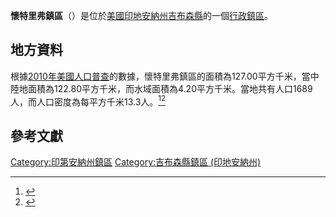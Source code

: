 {{noteTA
|G1=USState
|G2=地名
|G3=Unit
}}
{{Infobox settlement
|official_name            = 懷特里弗鎮區
|native_name = White River Township
|settlement_type          = [[行政鎮區|行政鎮區]]
|image_skyline            = 
|imagesize                = 
|image_map                = Map highlighting White River Township, Gibson County, Indiana.svg
|mapsize                  = 250px
|pushpin_map  =USA Indiana
|pushpin_label = 懷特里弗鎮區
|pushpin_label_position   = top
|pushpin_map_caption      = 懷特里弗鎮區在印地安納州的位置
|subdivision_type         = [[世界政區索引|國家]]
|subdivision_type1        = [[美国州份|州份]]
|subdivision_type2        = [[印地安納州行政区划|縣]]
|subdivision_name         = [[美国|美国]]
|subdivision_name1        = [[印地安納州|印地安納州]]
|subdivision_name2        = [[吉布森縣_(印地安納州)|吉布森縣]]
|elevation_ft             = 400
|elevation_m              = 122
|timezone                 = [[北美东部時區|北美东部時區]]
|area_total_km2           = 127.00
|area_land_km2            = 122.80
|area_water_km2           = 4.20
|area_total_sq_mi         = 
|area_land_sq_mi          = 
|area_water_sq_mi         = 
|population_as_of         = [[2010年美國人口普查|2010]]
|population_footnotes     = 
|population_total         = 1689
|population_density_km2   = auto
|population_density_sq_mi = auto
|utc_offset               = -5
|coordinates              = {{coord|38|26|10|N|87|38|37|W|type:city_region:US-AL_source:GNS-enwiki|display=inline,title}}
| coor_pinpoint           = 
| coordinates_footnotes   = 
|timezone_DST             = EDT
|utc_offset_DST           = -4
|postal_code_type         = [[美國郵區編號|郵區編號]]
|postal_code              = 47649, 47666, 47670
|area_code                = {{link-en|电话区号812|Area code 812|812}}
|blank_name = [[地名信息系统|GNIS ID]]
|blank_info = 454053
}}
'''懷特里弗鎮區'''（{{lang-en|White River Township}}）是位於[[美國|美國]][[印地安納州|印地安納州]][[吉布森縣_(印地安納州)|吉布森縣]]的一個[[行政鎮區|行政鎮區]]。

== 地方資料 ==
根據[[2010年美國人口普查|2010年美國人口普查]]的數據，懷特里弗鎮區的面積為127.00平方千米，當中陸地面積為122.80平方千米，而水域面積為4.20平方千米。當地共有人口1689人，而人口密度為每平方千米13.3人。<ref name="GR8">{{cite web|url=http://factfinder2.census.gov|publisher=[[美国人口调查局|美国人口调查局]]|accessdate=2011-05-14|title=American FactFinder|archive-date=2013-09-11|archive-url=https://web.archive.org/web/20130911234518/http://factfinder2.census.gov/|dead-url=no}}</ref><ref>{{cite web|url=https://www.citypopulation.de/en/usa/illinois/admin/|title=USA: Illinois (Counties and Townships) - City Population|accessdate=2020-07-16|archive-date=2020-04-22|archive-url=https://web.archive.org/web/20200422090607/https://www.citypopulation.de/en/usa/illinois/admin/|dead-url=no}}</ref>

== 參考文獻 ==
{{reflist}}

{{吉布森縣 (印地安納州)}}

{{DEFAULTSORT:White River Township}}
[[Category:印第安納州鎮區|Category:印第安納州鎮區]]
[[Category:吉布森縣鎮區_(印地安納州)|Category:吉布森縣鎮區 (印地安納州)]]

{{Indiana-geo-stub}}